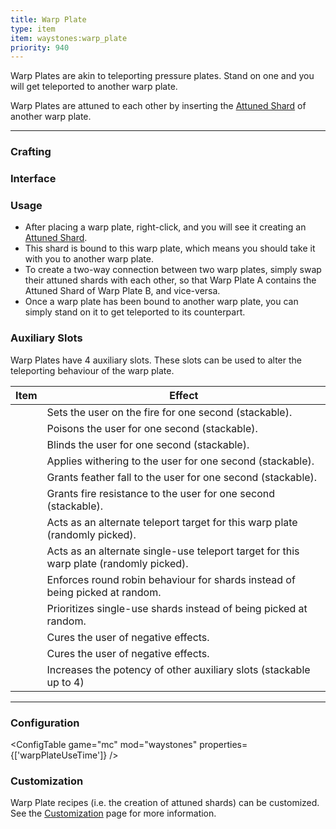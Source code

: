 ```yaml
---
title: Warp Plate
type: item
item: waystones:warp_plate
priority: 940
---
```


Warp Plates are akin to teleporting pressure plates. Stand on one and you will get teleported to another warp plate. 

Warp Plates are attuned to each other by inserting the [Attuned Shard](../attuned_shard) of another warp plate.

---

### Crafting

<CraftingRecipe recipe="waystones:warp_plate"/>

### Interface

<InterfaceScreen name="Warp Plate Screen" screen={warpPlateImage.src}>
<InterfaceArea x={156} y={86} width={40} height={40} name="Shard Slot" color="aqua"/>
<InterfaceArea x={248} y={6} width={98} height={24} name="Identifying Runes" color="yellow"/>
<InterfaceArea x={12} y={204} width={328} height={112} name="Player Inventory" color="purple"/>
<InterfaceArea x={12} y={320} width={328} height={40} name="Player Hotbar" color="purple"/>
<InterfaceArea x={100} y={86} width={40} height={40} name="Auxiliary Slots" color="orange"/>
<InterfaceArea x={212} y={86} width={40} height={40} name="Auxiliary Slots" color="orange"/>
<InterfaceArea x={156} y={30} width={40} height={40} name="Auxiliary Slots" color="orange"/>
<InterfaceArea x={156} y={142} width={40} height={40} name="Auxiliary Slots" color="orange"/>
</InterfaceScreen>

### Usage

- After placing a warp plate, right-click, and you will see it creating an [Attuned Shard](../attuned_shard).
- This shard is bound to this warp plate, which means you should take it with you to another warp plate.
- To create a two-way connection between two warp plates, simply swap their attuned shards with each other, so that Warp Plate A contains the
Attuned Shard of Warp Plate B, and vice-versa.
- Once a warp plate has been bound to another warp plate, you can simply stand on it to get teleported to its counterpart.

### Auxiliary Slots

Warp Plates have 4 auxiliary slots. These slots can be used to alter the teleporting behaviour of the warp plate.

|Item|Effect|
|---|---|
|<MinecraftItem item="minecraft:blaze_powder" />|Sets the user on the fire for one second (stackable).|
|<MinecraftItem item="minecraft:poisonous_potato" />|Poisons the user for one second (stackable).|
|<MinecraftItem item="minecraft:ink_sac" />|Blinds the user for one second (stackable).|
|<MinecraftItem item="minecraft:wither_rose" />|Applies withering to the user for one second (stackable).|
|<MinecraftItem item="minecraft:feather" />|Grants feather fall to the user for one second (stackable).|
|<MinecraftItem item="minecraft:magma_cream" />|Grants fire resistance to the user for one second (stackable).|
|<MinecraftItem item="waystones:attuned_shard" />|Acts as an alternate teleport target for this warp plate (randomly picked).|
|<MinecraftItem item="waystones:crumbling_attuned_shard" />|Acts as an alternate single-use teleport target for this warp plate (randomly picked).|
|<MinecraftItem item="minecraft:nether_quartz" />|Enforces round robin behaviour for shards instead of being picked at random.|
|<MinecraftItem item="minecraft:spider_eye" />|Prioritizes single-use shards instead of being picked at random.|
|<MinecraftItem item="minecraft:milk_bucket" />|Cures the user of negative effects.|
|<MinecraftItem item="minecraft:honey_block" />|Cures the user of negative effects.|
|<MinecraftItem item="minecraft:diamond" />|Increases the potency of other auxiliary slots (stackable up to 4)|

---

### Configuration

<ConfigTable game="mc" mod="waystones" properties={['warpPlateUseTime']} />

### Customization

Warp Plate recipes (i.e. the creation of attuned shards) can be customized. See the [Customization](../customization#changing-the-attuned-shard-recipe) page for more information.

